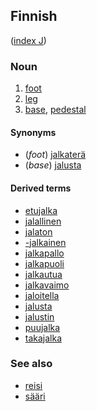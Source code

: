 ==Finnish==
([[Wiktionary:Finnish_index_j|index J]])

===Noun===

# [[foot]]
# [[leg]]
# [[base]], [[pedestal]]

====Synonyms====
*(''foot'') [[jalkaterä]]
*(''base'') [[jalusta]]

====Derived terms====
*[[etujalka]]
*[[jalallinen]]
*[[jalaton]]
*[[-jalkainen]]
*[[jalkapallo]]
*[[jalkapuoli]]
*[[jalkautua]]
*[[jalkavaimo]]
*[[jaloitella]]
*[[jalusta]]
*[[jalustin]]
*[[puujalka]]
*[[takajalka]]

===See also===
*[[reisi]]
*[[sääri]]